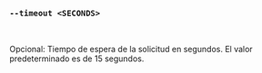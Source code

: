 ### `--timeout <SECONDS>`

<br />

Opcional: Tiempo de espera de la solicitud en segundos.
El valor predeterminado es de 15 segundos.
